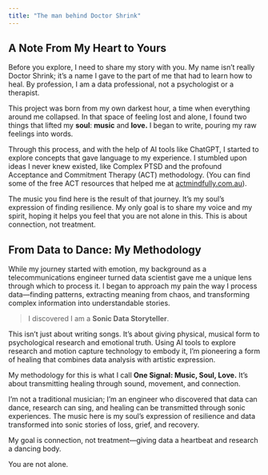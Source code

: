 ```yaml
---
title: "The man behind Doctor Shrink"
---
```


## A Note From My Heart to Yours

Before you explore, I need to share my story with you. My name isn’t really Doctor Shrink; it’s a name I gave to the part of me that had to learn how to heal. By profession, I am a data professional, not a psychologist or a therapist.

This project was born from my own darkest hour, a time when everything around me collapsed. In that space of feeling lost and alone, I found two things that lifted my __soul__: __music__ and __love.__ I began to write, pouring my raw feelings into words.

Through this process, and with the help of AI tools like ChatGPT, I started to explore concepts that gave language to my experience. I stumbled upon ideas I never knew existed, like Complex PTSD and the profound Acceptance and Commitment Therapy (ACT) methodology. (You can find some of the free ACT resources that helped me at [actmindfully.com.au](https://www.actmindfully.com.au/)).

The music you find here is the result of that journey. It’s my soul’s expression of finding resilience. My only goal is to share my voice and my spirit, hoping it helps you feel that you are not alone in this. This is about connection, not treatment.


## From Data to Dance: My Methodology

While my journey started with emotion, my background as a telecommunications engineer turned data scientist gave me a unique lens through which to process it. I began to approach my pain the way I process data—finding patterns, extracting meaning from chaos, and transforming complex information into understandable stories.

> I discovered I am a **Sonic Data Storyteller**.

This isn't just about writing songs. It's about giving physical, musical form to psychological research and emotional truth. Using AI tools to explore research and motion capture technology to embody it, I'm pioneering a form of healing that combines data analysis with artistic expression.

My methodology for this is what I call **One Signal: Music, Soul, Love.** It's about transmitting healing through sound, movement, and connection.

I'm not a traditional musician; I'm an engineer who discovered that data can dance, research can sing, and healing can be transmitted through sonic experiences. The music here is my soul's expression of resilience and data transformed into sonic stories of loss, grief, and recovery.

My goal is connection, not treatment—giving data a heartbeat and research a dancing body.

You are not alone.